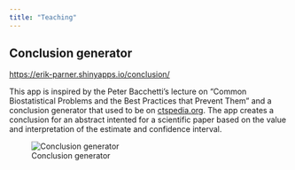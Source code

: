 ```yaml
---
title: "Teaching"
---
```


## Conclusion generator

[https://erik-parner.shinyapps.io/conclusion/](https://erik-parner.shinyapps.io/conclusion/)

This app is inspired by the Peter Bacchetti's lecture on "Common Biostatistical Problems and the Best Practices that Prevent Them" and a conclusion generator that used to be on 
[ctspedia.org](ctspedia.org). The app creates a conclusion for an abstract intented for a scientific paper based on the value and interpretation of the estimate and confidence interval. 


::: {.column-margin}
![Conclusion generator](images/conclusion_app.png)
:::






